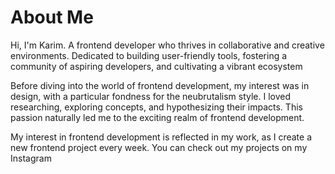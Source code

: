 # About Me

Hi, I'm Karim. A frontend developer who thrives in collaborative and creative environments. Dedicated to building user-friendly tools, fostering a community of aspiring developers, and cultivating a vibrant ecosystem

Before diving into the world of frontend development, my interest was in design, with a particular fondness for the neubrutalism style. I loved researching, exploring concepts, and hypothesizing their impacts. This passion naturally led me to the exciting realm of frontend development.

My interest in frontend development is reflected in my work, as I create a new frontend project every week. You can check out my projects on my Instagram
